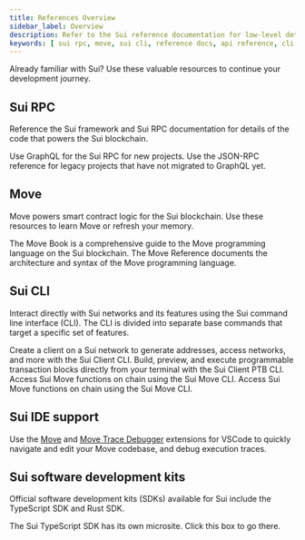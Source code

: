 ```yaml
---
title: References Overview
sidebar_label: Overview
description: Refer to the Sui reference documentation for low-level details about different features and architectures. 
keywords: [ sui rpc, move, sui cli, reference docs, api reference, cli reference, sui IDE support, move IDE support, sui SDKs, software development kits ]
---
```


Already familiar with Sui? Use these valuable resources to continue your development journey.

## Sui RPC

Reference the Sui framework and Sui RPC documentation for details of the code that powers the Sui blockchain. 

<Cards>

<Card title="GraphQL for Sui RPC" href="references/sui-graphql"/>
<Card title="JSON-RPC" href="references/sui-api">
Use GraphQL for the Sui RPC for new projects. Use the JSON-RPC reference for legacy projects that have not migrated to GraphQL yet.
</Card>
</Cards>

## Move

Move powers smart contract logic for the Sui blockchain. Use these resources to learn Move or refresh your memory.

<Cards>
<Card title="Sui framework" href="references/framework"/>
<Card title="The Move Book" href="https://move-book.com/">
The Move Book is a comprehensive guide to the Move programming language on the Sui blockchain.
</Card>
<Card title="The Move Reference" href="https://move-book.com/reference/">
The Move Reference documents the architecture and syntax of the Move programming language.
</Card>
</Cards>

## Sui CLI

Interact directly with Sui networks and its features using the Sui command line interface (CLI). The CLI is divided into separate base commands that target a specific set of features.

<Cards>
<Card title="Sui Client CLI" href="references/cli/client">
Create a client on a Sui network to generate addresses, access networks, and more with the Sui Client CLI.
</Card>
<Card title="Sui Client PTB CLI" href="references/cli/ptb">
Build, preview, and execute programmable transaction blocks directly from your terminal with the Sui Client PTB CLI.
</Card>
<Card title="Sui Move CLI" href="references/cli/move">
Access Sui Move functions on chain using the Sui Move CLI.
</Card>

<Card title="Sui Replay CLI" href="references/cli/replay">
Access Sui Move functions on chain using the Sui Move CLI.
</Card>
</Cards>

## Sui IDE support

Use the [Move](https://marketplace.visualstudio.com/items?itemName=mysten.move) and [Move Trace Debugger](https://marketplace.visualstudio.com/items?itemName=mysten.move-trace-debug) extensions for VSCode to quickly navigate and edit your Move codebase, and debug execution traces.

<Cards>
<Card title="Move" href="references/ide/move"/>
<Card title="Move Trace Debugger" href="references/ide/debugger"/>
</Cards>



## Sui software development kits

Official software development kits (SDKs) available for Sui include the TypeScript SDK and Rust SDK.

<Cards>
<Card title="Sui TypeScript SDK" href="https://sdk.mystenlabs.com/typescript">
The Sui TypeScript SDK has its own microsite. Click this box to go there.
</Card>
<Card title="Sui Rust SDK" href="references/rust-sdk"/>
</Cards>
